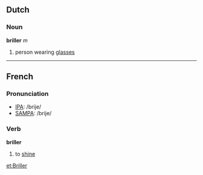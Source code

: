 ==Dutch==
===Noun===
'''briller''' ''m''

#person wearing [[glasses]]

----
==French==
===Pronunciation===
*[[w:IPA|IPA]]: /brije/
*[[w:SAMPA|SAMPA]]: /brije/
===Verb===
'''briller'''

#to [[shine]]

[[et:Briller]]
